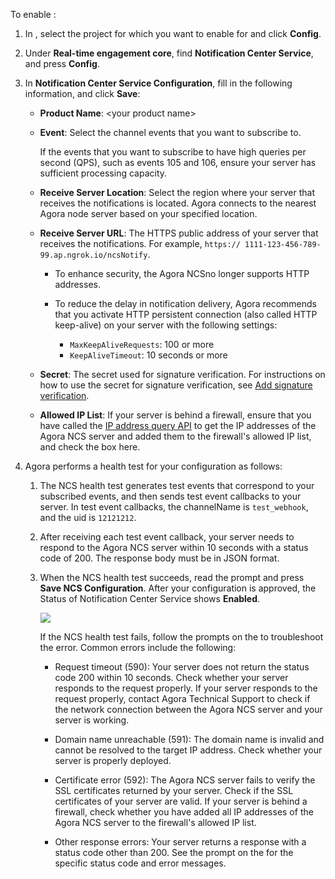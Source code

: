 

To enable <Vg k="NCS" />:

1. In [<Vg k="CONSOLE" />](https://console.agora.io/projects), select the project for which you want to enable for <Vg k="NCS" /> and click **Config**.

1. Under **Real-time engagement core**, find **Notification Center Service**, and press **Config**.

1. In **Notification Center Service Configuration**, fill in the following information, and click **Save**:
    * **Product Name**: \<your product name\>
    * **Event**: Select the channel events that you want to subscribe to.

        If the events that you want to subscribe to have high queries per second (QPS), such as events 105 and 106, ensure your server has sufficient processing capacity.

    * **Receive Server Location**: Select the region where your server that receives the notifications is located. Agora connects to the nearest Agora node server based on your specified location.

    * **Receive Server URL**: The HTTPS public address of your server that receives the notifications. For example, `https:// 1111-123-456-789-99.ap.ngrok.io/ncsNotify`.

        * To enhance security, the Agora NCSno longer supports HTTP addresses.
        * To reduce the delay in notification delivery, Agora recommends that you activate HTTP persistent connection (also called HTTP keep-alive) on your server with the following settings:

            * `MaxKeepAliveRequests`: 100 or more
            * `KeepAliveTimeout`: 10 seconds or more

    * **Secret**: The secret used for signature verification. For instructions on how to use the secret for signature verification, see [Add signature verification](#add-signature-verification).
    
    * **Allowed IP List**: If your server is behind a firewall, ensure that you have called the [IP address query API](#ip-address-query-api) to get the IP addresses of the Agora NCS server and added them to the firewall's allowed IP list, and check the box here.

1. Agora performs a health test for your configuration as follows:

    1. The NCS health test generates test events that correspond to your subscribed events, and then sends test event callbacks to your server. In test event callbacks, the channelName is `test_webhook`, and the uid is `12121212`.

    1. After receiving each test event callback, your server needs to respond to the Agora NCS server within 10 seconds with a status code of 200. The response body must be in JSON format.

    1. When the NCS health test succeeds, read the prompt and press **Save NCS Configuration**. After your configuration is approved, the Status of Notification Center Service shows **Enabled**.

        ![](\images\notification-center-service\ncs-config-notification.png)       

        If the NCS health test fails, follow the prompts on the <Vg k="CONSOLE" /> to troubleshoot the error. Common errors include the following:

        * Request timeout (590): Your server does not return the status code 200 within 10 seconds. Check whether your server responds to the request properly. If your server responds to the request properly, contact Agora Technical Support to check if the network connection between the Agora NCS server and your server is working.

        * Domain name unreachable (591): The domain name is invalid and cannot be resolved to the target IP address. Check whether your server is properly deployed.

        * Certificate error (592): The Agora NCS server fails to verify the SSL certificates returned by your server. Check if the SSL certificates of your server are valid. If your server is behind a firewall, check whether you have added all IP addresses of the Agora NCS server to the firewall's allowed IP list.

        * Other response errors: Your server returns a response with a status code other than 200. See the prompt on the <Vg k="CONSOLE" /> for the specific status code and error messages.
